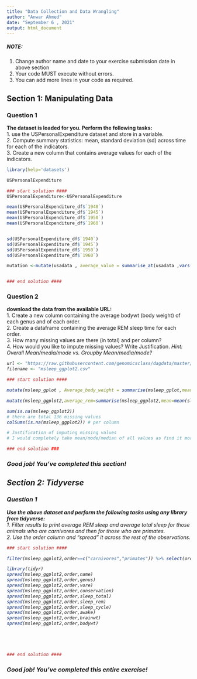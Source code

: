 ---
title: "Data Collection and Data Wrangling"
author: "Anwar Ahmed"
date: "September 6 , 2021"
output: html_document
---

##### NOTE: 
1. Change author name and date to your exercise submission date in above section
2. Your code MUST execute without errors. 
3. You can add more lines in your code as required.

## Section 1: Manipulating Data

### Question 1 
**The dataset is loaded for you. Perform the following tasks:**  
1. use the USPersonalExpenditure dataset and store in a variable.  
2. Compute summary statistics: mean, standard deviation (sd) across time for each of the indicators.  
3. Create a new column that contains average values for each of the indicators.  


```{r }
library(help='datasets')
```


```{r }
USPersonalExpenditure
```

```{r }
### start solution ####
USPersonalExpenditure<-USPersonalExpenditure
```


```{r }
mean(USPersonalExpenditure_df$`1940`)
mean(USPersonalExpenditure_df$`1945`)
mean(USPersonalExpenditure_df$`1950`)
mean(USPersonalExpenditure_df$`1960`)



```


```{r }
sd(USPersonalExpenditure_df$`1940`)
sd(USPersonalExpenditure_df$`1945`)
sd(USPersonalExpenditure_df$`1950`)
sd(USPersonalExpenditure_df$`1960`)

mutation <-mutate(usadata , average_value = summarise_at(usadata ,vars("1940","1945","1950","1955","1960"),funs(mean),na.rm=T))
```


```{r }

```


```{r }
### end solution ####
```

### Question 2 
**download the data from the available URL:**  
1. Create a new column containing the average bodywt (body weight) of each genus and of each order.  
2. Create a dataframe containing the average REM sleep time for each order.  
3. How many missing values are there (in total) and per column?  
4. How would you like to impute missing values? Write Justification.  <i> Hint: Overall Mean/media/mode vs. Groupby Mean/media/mode?


```{r }
url <- "https://raw.githubusercontent.com/genomicsclass/dagdata/master/inst/extdata/msleep_ggplot2.csv"
filename <- "msleep_ggplot2.csv"
```


```{r }
### start solution ####
```


```{r }
mutate(msleep_gplot , Average_body_weight = summarise(msleep_gplot,mean = mean(bodywt),na.rm=TRUE))%>%select(genus,order,Average_body_weight)

```


```{r }
mutate(msleep_ggplot2,average_rem=summarise(msleep_ggplot2,mean=mean(sleep_rem),na.rm=T)) %>% select(average_rem,order)
```


```{r }
sum(is.na(msleep_ggplot2))
# there are total 136 missing values 
colSums(is.na(msleep_ggplot2)) # per column

```


```{r }
# Justification of imputing missing values 
# I would completely take mean/mode/median of all values as find it more easy and all values will be fit in with easy way
```


```{r }
### end solution ###
```

### Good job! You've completed this section!

## Section 2: Tidyverse

### Question 1
**Use the above dataset and perform the following tasks using any library from tidyverse:**  
1. Filter results to print average REM sleep and average total sleep  for those animals who are carnivores and then for those who are primates.  
2. Use the order column and "spread" it across the rest of the observations.  


```{r }
### start solution ####
```


```{r }
filter(msleep_ggplot2,order==c("carnivores","primates")) %>% select(order,sleep_rem,sleep_total)


```


```{r }
library(tidyr)
spread(msleep_ggplot2,order,name)
spread(msleep_ggplot2,order,genus)
spread(msleep_ggplot2,order,vore)
spread(msleep_ggplot2,order,conservation)
spread(msleep_ggplot2,order,sleep_total)
spread(msleep_ggplot2,order,sleep_rem)
spread(msleep_ggplot2,order,sleep_cycle)
spread(msleep_ggplot2,order,awake)
spread(msleep_ggplot2,order,brainwt)
spread(msleep_ggplot2,order,bodywt)
```


```{r }

```


```{r }

```


```{r }

```


```{r }

```


```{r }
### end solution ####
```

### Good job! You've completed this entire exercise!
